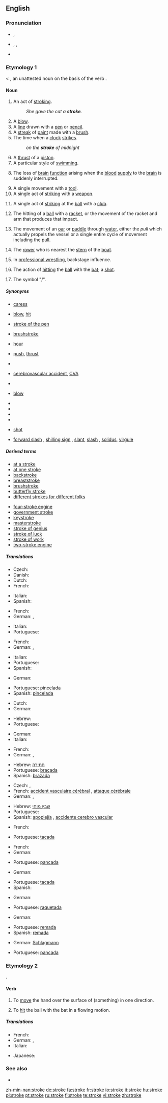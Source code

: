 ==English==

===Pronunciation===
*{{a|UK}} {{IPA|/strəʊk/}}, {{SAMPA|/str@Uk/}}
*{{a|US}} {{enPR|strōk}}, {{IPA|/stroʊk/}}, {{SAMPA|/stroUk/}}
*{{audio|en-us-stroke.ogg|Audio (US)}}


===Etymology 1===
{{ME.}} < {{OE.}} {{term|strac|*strāc|lang=ang}}, an unattested noun on the basis of the verb {{term|stracian|strācian|lang=ang}}.

====Noun====
{{wikipedia}}
{{en-noun}}

# An act of [[stroking]].
#:''She gave the cat a '''stroke'''.''
# A [[blow]].
# A [[line]] drawn with a [[pen]] or [[pencil]].
# A [[streak]] of [[paint]] made with a [[brush]].
# The time when a [[clock]] [[strike]]s.
#:''on the '''stroke''' of midnight''
# A [[thrust]] of a [[piston]].
# A particular style of [[swimming]].
# {{medicine}} The loss of [[brain]] [[function]] arising when the [[blood]] [[supply]] to the [[brain]] is suddenly interrupted.
# A single movement with a [[tool]].
# A single act of [[striking]] with a [[weapon]].
# {{golf}} A single act of [[striking]] at the [[ball]] with a [[club]].
# {{tennis}}The hitting of a [[ball]] with a [[racket]], or the movement of the racket and arm that produces that impact.
# {{rowing}} The movement of an [[oar]] or [[paddle]] through [[water]], either the ''pull'' which actually propels the vessel or a single entire cycle of movement including the pull.
# {{rowing}} The [[rower]] who is nearest the [[stern]] of the [[boat]].
# In [[professional wrestling]], backstage influence.
# {{cricket}} The action of [[hitting]] the [[ball]] with the [[bat]]; a [[shot]].
# {{UK}} The symbol "/".

=====Synonyms=====
*{{sense|act of stroking}} [[caress]]
*{{sense|blow}} [[blow]], [[hit]]
*{{sense|made with a pen}} [[stroke of the pen]]
*{{sense|made with a brush}} [[brushstroke]]
*{{sense|time when a clock strikes}} [[hour]]
*{{sense|thrust of a piston}} [[push]], [[thrust]]
*{{sense|particular style of swimming}}
*{{sense|in medical sense}} [[cerebrovascular accident]], [[CVA]]
*{{sense|single movement with a tool}}
*{{sense|act of striking with a weapon}} [[blow]]
*{{sense|in golf}}
*{{sense|in tennis}}
*{{sense|in rowing}}
*{{sense|in wrestling}}
*{{sense|in cricket}} [[shot]]
*{{sense|symbol}} [[forward slash]] {{qualifier|in computing}}, [[shilling sign]] {{qualifier|UK, dated}}, [[slant]], [[slash]] {{qualifier|especially in computing}}, [[solidus]], [[virgule]]

=====Derived terms=====
{{rel-top|terms derived from "stroke"}}
*[[at a stroke]]
*[[at one stroke]]
*[[backstroke]]
*[[breaststroke]]
*[[brushstroke]]
*[[butterfly stroke]]
*[[different strokes for different folks]]
{{rel-mid}}
*[[four-stroke engine]]
*[[government stroke]]
*[[keystroke]]
*[[masterstroke]]
*[[stroke of genius]]
*[[stroke of luck]]
*[[stroke of work]]
*[[two-stroke engine]]
{{rel-bottom}}

=====Translations=====
{{trans-top|act of stroking}}
* Czech: {{t-|cs|pohlazení|n}}
* Danish: {{t+|da|ae}}
* Dutch: {{t+|nl|aaien}}
* French: {{t|fr|caresse|f}}
{{trans-mid}}
* Italian: {{t+|it|carezza|f}}
* Spanish: {{t-|es|caricia|f}}
{{trans-bottom}}

{{trans-top|blow}}
* French: {{t+|fr|coup|m}}
* German: {{t+|de|Schlag|m}}, {{t-|de|Hieb|m}}
{{trans-mid}}
* Italian: {{t+|it|colpo|m}}
* Portuguese: {{t|pt|pancada|f}}
{{trans-bottom}}

{{trans-top|line drawn with a pen or pencil}}
* French: {{t+|fr|trait|m}}
* German: {{t+|de|Strich|m}}, {{t+|de|Zug|m}} {{qualifier|seldom}}
{{trans-mid}}
* Italian: {{t+|it|tratto|m}}
* Portuguese: {{t|pt|traço|m}}
* Spanish: {{t|es|trazo|f}}
{{trans-bottom}}

{{trans-top|streak made with a brush}}
* German: {{t+|de|Strich|m}}
{{trans-mid}}
* Portuguese: [[pincelada]] {{f}}
* Spanish: [[pincelada]] {{f}}
{{trans-bottom}}

{{trans-top|time when a clock strikes}}
* Dutch: {{t|nl|klokslag|m}}
* German: {{t+|de|Schlag|m}}
{{trans-mid}}
* Hebrew: {{t|he|פעימה|f|sc=Hebr}}
* Portuguese: {{t|pt|badalada|f}}
{{trans-bottom}}

{{trans-top|thrust of piston}}
* German: {{t+|de|Hub|m}}
* Italian: {{t+|it|corsa|f}}
{{trans-mid}}
{{trans-bottom}}

{{trans-top|particular style of swimming}}
* French: {{t+|fr|brasse|f}}
* German: {{t+|de|Schlag|m}}, {{t+|de|Zug|m}}
{{trans-mid}}
* Hebrew: [[חתירה]] {{f}}
* Portuguese: [[braçada]] {{f}}
* Spanish: [[brazada]] {{f}}
{{trans-bottom}}

{{trans-top|loss of brain function due to loss of blood flow to the brain}}
* Czech: {{t-|cs|mrtvice|f}}, {{t-|cs|mozková mrtvice|f}}
* French: [[accident vasculaire cérébral]] {{m}}, [[attaque cérébrale]] {{f}}
* German: {{t+|de|Schlag|m}}, {{t+|de|Schlaganfall|m}}
{{trans-mid}}
* Hebrew: [[שבץ מוחי]] {{m}}
* Portuguese: {{t+|pt|derrame|m}}
* Spanish: [[apoplejía]] {{f}}, [[accidente cerebro vascular]] {{m}}
{{trans-bottom}}

{{trans-top|single movement with a tool}}
* French: {{t+|fr|coup|m}}
{{trans-mid}}
* Portuguese: [[tacada]] {{f}}
{{trans-bottom}}

{{trans-top|act of striking with a weapon}}
* French: {{t+|fr|coup|m}}
* German: {{t+|de|Streich|m}}
{{trans-mid}}
* Portuguese: [[pancada]] {{f}}
{{trans-bottom}}

{{trans-top|in golf}}
* German: {{t+|de|Schlag|m}}
{{trans-mid}}
* Portuguese: [[tacada]] {{f}}
* Spanish: {{t+|es|golpe|m}}
{{trans-bottom}}

{{trans-top|in tennis}}
* German: {{t+|de|Schlag|m}}
{{trans-mid}}
* Portuguese: [[raquetada]] {{f}}
{{trans-bottom}}

{{trans-top|in rowing: movement of an oar or paddle through water}}
* German: {{t+|de|Schlag|m}}
{{trans-mid}}
* Portuguese: [[remada]] {{f}}
* Spanish: [[remada]] {{f}}
{{trans-bottom}}

{{trans-top|in rowing: the rower who is nearest to the stern of the boat}}
* German: [[Schlagmann]] {{m}}
{{trans-mid}}
{{trans-bottom}}

{{trans-top|in wrestling}}
{{trans-mid}}
* Portuguese: [[pancada]] {{f}}
{{trans-bottom}}

{{trans-top|symbol}}
{{trans-mid}}
{{trans-bottom}}

===Etymology 2===
{{OE.}} {{term|stracian|strācian|lang=ang}}.

====Verb====
{{en-verb|strok|ing}}

# {{transitive}} To [[move]] the hand over the surface of (something) in one direction.
# {{context|transitive|cricket}} To [[hit]] the ball with the bat in a flowing motion.

=====Translations=====
{{trans-top|to move the hand over the surface of}}
* French: {{t|fr|caresser}}
* German:  {{t|de|streicheln}}, {{t+|de|streichen}}
* Italian: {{t+|it|accarezzare}}
{{trans-mid}}
* Japanese: {{t|ja|なでる|tr=naderu|sc=Jpan}}
{{trans-bottom}}

{{trans-top|cricket: to hit the ball with the bat in a flowing motion}}
{{trans-mid}}
{{trans-bottom}}

===See also===
*{{pedialite|Stroke|strokes in the medical sense}}

[[zh-min-nan:stroke]]
[[de:stroke]]
[[fa:stroke]]
[[fr:stroke]]
[[io:stroke]]
[[it:stroke]]
[[hu:stroke]]
[[pl:stroke]]
[[pt:stroke]]
[[ru:stroke]]
[[fi:stroke]]
[[te:stroke]]
[[vi:stroke]]
[[zh:stroke]]
